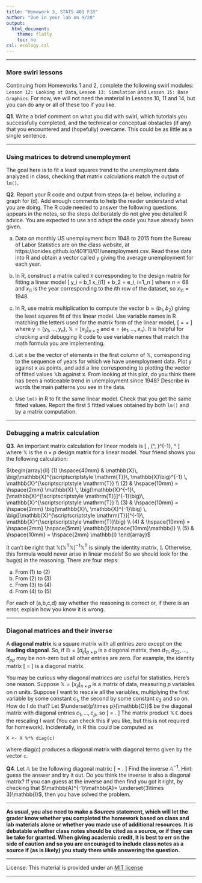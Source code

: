```yaml
---
title: "Homework 3, STATS 401 F18"
author: "Due in your lab on 9/28"
output:
  html_document:
    theme: flatly
    toc: no
csl: ecology.csl
---
```


\newcommand\mat[1]{\mathbb{#1}}
\renewcommand\vec[1]{\boldsymbol{\mathrm{#1}}}
\newcommand\xtranspose{{\mbox{\tiny \textsc{t}}}}
\newcommand\transpose{{\scriptscriptstyle \mathrm{T}}}

--------------

### More swirl lessons

Continuing from Homeworks 1 and 2, complete the following swirl modules: ```Lesson 12: Looking at Data```, ```Lesson 13: Simulation``` and ```Lesson 15: Base Graphics```. 
For now, we will not need the material in Lessons 10, 11 and 14, but you can do any or all of these too if you like. 

**Q1**. Write a brief comment on what you did with swirl, which tutorials you successfully completed, and the technical or conceptual obstacles (if any) that you encountered and (hopefully) overcame. This could be as little as a single sentence.

---------------

### Using matrices to detrend unemployment

The goal here is to fit a least squares trend to the  unemployment data analyzed in class, checking that matrix calculations match the output of `lm()`. 

**Q2**. Report your R code and output from steps (a-e) below, including a graph for (d). 
Add enough comments to help the reader understand what you are doing. 
The R code needed to answer the following questions appears in the notes, so the steps deliberately do not give you detailed R advice.
You are expected to use and adapt the code you have already been given.

(a) Data on monthly US unemployment from 1948 to 2015 from the Bureau of Labor Statistics are on the class website, at https://ionides.github.io/401f18/01/unemployment.csv. Read these data into R and obtain a vector called `y` giving the average unemployment for each year.

(b) In R, construct a matrix called `X` corresponding to the design matrix for fitting a linear model
\[
 y_i = b_1 x_{i1} + b_2 + e_i, i=1,\dots,n
\]
where $n=68$ and $x_{i1}$ is the year corresponding to the $i$th row of the dataset, so $x_{11}=1948$.

(c) In R, use matrix multiplication to compute the vector $\vec{b}=(b_1,b_2)$ giving the least squares fit of this linear model. Use variable names in R matching the letters used for the matrix form of the linear model,
\[ 
\vec{y} = \mat{X}\vec{b} + \vec{e}
\]
where $\vec{y}=(y_1,\dots,y_n)$, $\mat{X}=[x_{ij}]_{n\times 2}$ and $\vec{e}=(e_1,\dots,e_n)$. It is helpful for checking and debugging R code to use variable names that match the math formula you are implementing. 

(d) Let $\vec{x}$ be the vector of elements in the first column of $\mat{X}$, corresponding to the sequence of years for which we have unemployment data. Plot $\vec{y}$ against $\vec{x}$ as points, and add a line corresponding to plotting the vector of fitted values $\mat{X}\vec{b}$ against $\vec{x}$. From looking at this plot, do you think there has been a noticeable trend in unemployment since 1948? Describe in words the main patterns you see in the data.

(e) Use `lm()` in R to fit the same linear model. Check that you get the same fitted values. Report the first 5 fitted values obtained by both `lm()` and by a matrix computation.



------------------

### Debugging a matrix calculation

**Q3**. An important matrix calculation for linear models is
\[
\mat{X}\, \big(\mat{X}^\transpose\, \mat{X}\big)^{-1}\, \mat{X}^\transpose
\]
where $\mat{X}$ is the $n\times p$ design matrix for a linear model. Your friend shows you the following calculation:

$\begin{array}{ll}
(1) \hspace{40mm} & \mat{X}\, \big(\mat{X}^\transpose \, \mat{X}\big)^{-1} \, \mat{X}^\transpose 
\\
(2) & \hspace{10mm} =  \hspace{2mm} \mat{X} \, \big(\mat{X}^{-1}\, [\mat{X}^\transpose]^{-1}\big)\, \mat{X}^\transpose
\\
(3) &  \hspace{10mm} =  \hspace{2mm}   \big(\mat{X}\, \mat{X}^{-1}\big) \, \big([\mat{X}^\transpose]^{-1}\, \mat{X}^\transpose\big)
\\
(4) &  \hspace{10mm} =  \hspace{2mm}   \hspace{5mm} \mat{I}\hspace{10mm}\mat{I}
\\
(5) &  \hspace{10mm} =  \hspace{2mm}  \mat{I}
\end{array}$
 
It can't be right that $\mat{X}\big(\mat{X}^\transpose\mat{X}\big)^{-1}\mat{X}^\transpose$ is simply the identity matrix, $\mat{I}$. Otherwise, this formula would never arise in linear models! So we should look for the bug(s) in the reasoning. There are four steps: 

(a) From (1) to (2)
(b) From (2) to (3)
(c) From (3) to (4)
(d) From (4) to (5)

For each of (a,b,c,d) say whether the reasoning is correct or, if there is an error, explain how you know it is wrong.

-------------------

### Diagonal matrices and their inverse

A **diagonal matrix** is a square matrix with all entries zero except on the **leading diagonal**.
So, if $\mat{D}=[d_{ij}]_{p\times p}$ is a diagonal matrix, then $d_{11},d_{22},\dots,d_{pp}$ may be non-zero but all other entries are zero. For example, the identity matrix
\[
\underset{3\times 3}\mat{I} = \left[
\begin{array}{ccc}
1 & 0 & 0 \\
0 & 1 & 0 \\
0 & 0 & 1 
\end{array}
\right]
\]
is a diagonal matrix. 

You may be curious why diagonal matrices are useful for statistics. Here's one reason.
Suppose $\mat{X}=[x_{ij}]_{n\times p}$ is a matrix of data, measuring $p$ variables on $n$ units. 
Suppose I want to rescale all the variables,  multiplying the first variable by some constant $c_1$, the second by some constant $c_2$ and so on. How do I do that? Let $\underset{p\times p}{\mat{C}}$ be the diagonal matrix with diagonal entries $c_1,\dots,c_p$, so
\[
\mat{C} = \left[
\begin{array}{cccc}
c_1 & 0 & \dots & 0 \\
0 & c_2 & \dots & 0 \\
\vdots & \vdots & \ddots & \vdots \\
0 & 0 & \dots & c_p 
\end{array}
\right].
\]
The matrix product $\mat{X}\,\mat{C}$ does the rescaling I want (You can check this if you like, but this is not required for homework). Incidentally, in R this could be computed as
```
X <- X %*% diag(c)
```
where diag(c) produces a diagonal matrix with diagonal terms given by the vector `c`.

**Q4**. Let $\mat{A}$ be the following diagonal matrix:
\[
\mat{A} = \left[
\begin{array}{ccc}
1 & 0 & 0 \\
0 & 2 & 0 \\
0 & 0 & 3 
\end{array}
\right].
\]
Find the inverse $\mat{A}^{-1}$. Hint: guess the answer and try it out. Do you think the inverse is also a diagonal matrix? If you can guess at the inverse and then find you got it right, by checking that $\mat{A}^{-1}\mat{A}= \underset{3\times 3}\mat{I}$, then you have solved the problem.


--------------

**As usual, you also need to make a _Sources_ statement, which will let the grader know whether you completed the homework based on class and lab materials alone or whether you made use of additional resources. It is debatable whether class notes should be cited as a source, or if they can be take for granted. When giving academic credit, it is best to err on the side of caution and so you are encouraged to include class notes as a source if (as is likely) you study them while answering the question.**


--------------

License: This material is provided under an [MIT license](https://ionides.github.io/401w18/LICENSE)<br>

------

